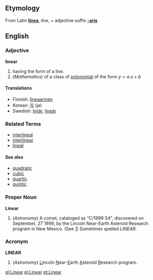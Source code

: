 ==Etymology==
From Latin '''[[linea]]''', ''line'', + adjective suffix  '''[[-aris]]'''

==English==
===Adjective===
'''linear'''

# having the form of a line.
# (''Mathematics'') of a class of [[polynomial]] of the form <math> y = a.x + b </math>

====Translations====
*Finnish: [[lineaarinen]]
*Korean: [[자]] (ja)
*Swedish: [[linjär]], [[lineär]]

===Related Terms===
*[[interlineal]]
*[[interlinear]]
*[[lineal]]

====See also====
*[[quadratic]]
*[[cubic]]
*[[quartic]]
*[[quintic]]

===Proper Noun===
'''Linear'''

#(''Astronomy'') A comet, cataloged as &ldquo;C/1999 S4&rdquo;, discovered on September, 27 1999, by the Lincoln Near-Earth Asteroid Research program in New Mexico. (See [http://www.windows.ucar.edu/tour/link=/comets/linear.html])  Sometimes spelled ''LINEAR''.

===Acronym===
'''LINEAR'''

#(''Astronomy'') <u>Li</u>ncoln <u>N</u>ear-<u>E</u>arth <u>A</u>steroid <u>R</u>esearch program.

[[gl:Linear]]
[[pl:Linear]]
[[pt:Linear]]